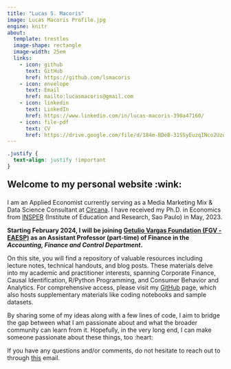 ```yaml
---
title: "Lucas S. Macoris"
image: Lucas Macoris Profile.jpg
engine: knitr
about:
  template: trestles
  image-shape: rectangle
  image-width: 25em
  links:
    - icon: github
      text: GitHub
      href: https://github.com/lsmacoris
    - icon: envelope
      text: Email
      href: mailto:lucasmacoris@gmail.com
    - icon: linkedin
      text: LinkedIn
      href: https://www.linkedin.com/in/lucas-macoris-390a47160/
    - icon: file-pdf
      text: CV
      href: https://drive.google.com/file/d/184m-BDeB-31SSyEuzqINco2UzqRFXhma/view?usp=drive_link
---
```


```css
.justify {
  text-align: justify !important
}
```

::: {.justify}


::: {style="font-size: 150%;"}
**Welcome to my personal website :wink:**
:::

I am an Applied Economist currently serving as a Media Marketing Mix & Data Science Consultant at [Circana](https://www.circana.com/). I have received my Ph.D. in Economics from [INSPER](https://www.insper.edu.br/en/) (Institute of Education and Research, Sao Paulo) in May, 2023.

**Starting February 2024, I will be joining [Getulio Vargas Foundation (FGV - EAESP)](https://eaesp.fgv.br/) as an Assistant Professor (part-time) of Finance in the *Accounting, Finance and Control Department*.**

On this site, you will find a repository of valuable resources including lecture notes, technical handouts, and blog posts. These materials delve into my academic and practitioner interests, spanning Corporate Finance, Causal Identification, R/Python Programming, and Consumer Behavior and Analytics. For comprehensive access, please visit my [GitHub](https://github.com/lsmacoris) page, which also hosts supplementary materials like coding notebooks and sample datasets.

By sharing some of my ideas along with a few lines of code, I aim to bridge the gap between what I am passionate about and what the broader community can learn from it. Hopefully, in the very long end, I can make someone passionate about these things, too :heart:

If you have any questions and/or comments, do not hesitate to reach out to through [this](mailto:lucasmacoris@gmail.com) email.


:::
